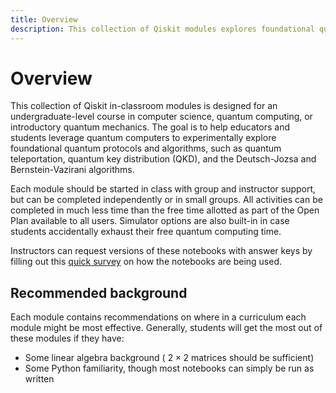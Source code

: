 ```yaml
---
title: Overview
description: This collection of Qiskit modules explores foundational quantum algorithms like teleportation, key distribution, and Deutsch-Jozsa.
---
```


# Overview

This collection of Qiskit in-classroom modules is designed for an undergraduate-level course in computer science, quantum computing, or introductory quantum mechanics. The goal is to help educators and students leverage quantum computers to experimentally explore foundational quantum protocols and algorithms, such as quantum teleportation, quantum key distribution (QKD), and the Deutsch-Jozsa and Bernstein-Vazirani algorithms.

Each module should be started in class with group and instructor support, but can be completed independently or in small groups. All activities can be completed in much less time than the free time allotted as part of the Open Plan available to all users. Simulator options are also built-in in case students accidentally exhaust their free quantum computing time.

Instructors can request versions of these notebooks with answer keys by filling out this [quick survey](https://ibm.biz/classrooms_instructor_key_request) on how the notebooks are being used.

## Recommended background

Each module contains recommendations on where in a curriculum each module might be most effective. Generally, students will get the most out of these modules if they have:

- Some linear algebra background ( $2 \times 2$ matrices should be sufficient)
- Some Python familiarity, though most notebooks can simply be run as written
